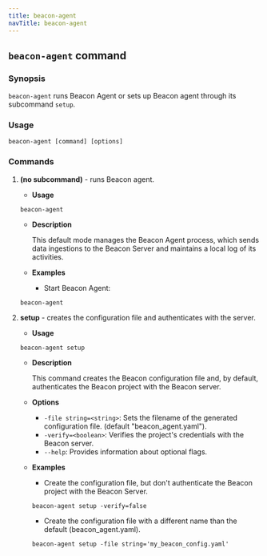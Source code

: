 ```yaml
---
title: beacon-agent
navTitle: beacon-agent
---
```


## `beacon-agent` command

### Synopsis

`beacon-agent` runs Beacon Agent or sets up Beacon agent through its subcommand `setup`.

### Usage

```
beacon-agent [command] [options]
```

### Commands

1. **(no subcommand)** - runs Beacon agent.

    - **Usage**

    ```
    beacon-agent
    ```

    - **Description**

        This default mode manages the Beacon Agent process, which sends data ingestions to the Beacon Server and maintains a local log of its activities.
    
    - **Examples**

        - Start Beacon Agent:
    ```
    beacon-agent
    ```
2. **setup** - creates the configuration file and authenticates with the server.

    - **Usage**

    ```
    beacon-agent setup 
    ```

    - **Description**

        This command creates the Beacon configuration file and, by default, authenticates the Beacon project with the Beacon server.

    - **Options**

        - `-file string=<string>`: Sets the filename of the generated configuration file. (default "beacon_agent.yaml").
        - `-verify=<boolean>`: Verifies the project's credentials with the Beacon server.
        - `--help`: Provides information about optional flags.
    
    - **Examples**
        - Create the configuration file, but don't authenticate the Beacon project with the Beacon Server.
        
        ```
        beacon-agent setup -verify=false
        ```

        - Create the configuration file with a different name than the default (beacon_agent.yaml).
        
        ```
        beacon-agent setup -file string='my_beacon_config.yaml'
        ```
    


